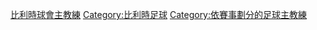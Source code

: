 [[Category:比利時球會主教練|]]
[[Category:比利時足球|Category:比利時足球]]
[[Category:依賽事劃分的足球主教練|Category:依賽事劃分的足球主教練]]